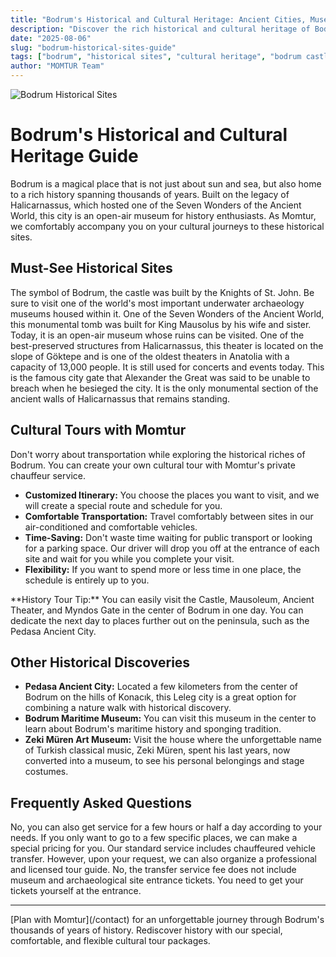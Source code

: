 ```yaml
---
title: "Bodrum's Historical and Cultural Heritage: Ancient Cities, Museums, and Castles"
description: "Discover the rich historical and cultural heritage of Bodrum. A guide to Bodrum Castle, the Ancient Theater, Myndos Gate, and other important historical sites."
date: "2025-08-06"
slug: "bodrum-historical-sites-guide"
tags: ["bodrum", "historical sites", "cultural heritage", "bodrum castle", "ancient theater", "travel guide", "momtur"]
author: "MOMTUR Team"
---
```



![Bodrum Historical Sites](https://res.cloudinary.com/djzzikcey/image/upload/v1754000002/momtur_uploads/bodrum_historical_sites.jpg)

# Bodrum's Historical and Cultural Heritage Guide

Bodrum is a magical place that is not just about sun and sea, but also home to a rich history spanning thousands of years. Built on the legacy of Halicarnassus, which hosted one of the Seven Wonders of the Ancient World, this city is an open-air museum for history enthusiasts. As Momtur, we comfortably accompany you on your cultural journeys to these historical sites.

## Must-See Historical Sites

<CardGroup cols={2}>
  <Card title="Bodrum Castle and Museum of Underwater Archaeology" icon="fort-awesome">
    The symbol of Bodrum, the castle was built by the Knights of St. John. Be sure to visit one of the world's most important underwater archaeology museums housed within it.
  </Card>
  <Card title="Mausoleum at Halicarnassus" icon="monument">
    One of the Seven Wonders of the Ancient World, this monumental tomb was built for King Mausolus by his wife and sister. Today, it is an open-air museum whose ruins can be visited.
  </Card>
  <Card title="Ancient Theater" icon="theater">
    One of the best-preserved structures from Halicarnassus, this theater is located on the slope of Göktepe and is one of the oldest theaters in Anatolia with a capacity of 13,000 people. It is still used for concerts and events today.
  </Card>
  <Card title="Myndos Gate" icon="archway">
    This is the famous city gate that Alexander the Great was said to be unable to breach when he besieged the city. It is the only monumental section of the ancient walls of Halicarnassus that remains standing.
  </Card>
</CardGroup>

## Cultural Tours with Momtur

Don't worry about transportation while exploring the historical riches of Bodrum. You can create your own cultural tour with Momtur's private chauffeur service.

- **Customized Itinerary:** You choose the places you want to visit, and we will create a special route and schedule for you.
- **Comfortable Transportation:** Travel comfortably between sites in our air-conditioned and comfortable vehicles.
- **Time-Saving:** Don't waste time waiting for public transport or looking for a parking space. Our driver will drop you off at the entrance of each site and wait for you while you complete your visit.
- **Flexibility:** If you want to spend more or less time in one place, the schedule is entirely up to you.

<Info>
**History Tour Tip:** You can easily visit the Castle, Mausoleum, Ancient Theater, and Myndos Gate in the center of Bodrum in one day. You can dedicate the next day to places further out on the peninsula, such as the Pedasa Ancient City.
</Info>

## Other Historical Discoveries

- **Pedasa Ancient City:** Located a few kilometers from the center of Bodrum on the hills of Konacık, this Leleg city is a great option for combining a nature walk with historical discovery.
- **Bodrum Maritime Museum:** You can visit this museum in the center to learn about Bodrum's maritime history and sponging tradition.
- **Zeki Müren Art Museum:** Visit the house where the unforgettable name of Turkish classical music, Zeki Müren, spent his last years, now converted into a museum, to see his personal belongings and stage costumes.

## Frequently Asked Questions

<AccordionGroup>
  <Accordion title="Do I have to rent a vehicle for a full day for a cultural tour?">
    No, you can also get service for a few hours or half a day according to your needs. If you only want to go to a few specific places, we can make a special pricing for you.
  </Accordion>
  <Accordion title="Is there a tour guide in the vehicle?">
    Our standard service includes chauffeured vehicle transfer. However, upon your request, we can also organize a professional and licensed tour guide.
  </Accordion>
  <Accordion title="Are museum and archaeological site entrance fees included in the price?">
    No, the transfer service fee does not include museum and archaeological site entrance tickets. You need to get your tickets yourself at the entrance.
  </Accordion>
</AccordionGroup>

---

<Note>
[Plan with Momtur](/contact) for an unforgettable journey through Bodrum's thousands of years of history. Rediscover history with our special, comfortable, and flexible cultural tour packages.
</Note>
